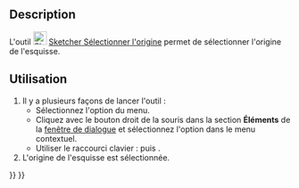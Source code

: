 <languages/>

{{Docnav/fr
|[[Sketcher_CarbonCopy/fr|Copie carbone]]
|[[Sketcher_SelectHorizontalAxis/fr|Axe horizontal]]
|[[Sketcher_Workbench/fr|Atelier Sketcher]]
|IconL=Sketcher_CarbonCopy.svg‎
|IconR=Sketcher_SelectHorizontalAxis.svg
|IconC=Workbench_Sketcher.svg
}}

{{GuiCommand/fr
|Name=Sketcher SelectOrigin
|Name/fr=Sketcher Sélectionner l'origine
|MenuLocation=Esquisse → Outils d'esquisse → Sélectionner l'origine
|Workbenches=[[Sketcher_Workbench/fr|Sketcher]]
|Shortcut={{KEY|Z}} {{KEY|O}}
|Version=0.15
}}

==Description==

L'outil [[Image:Sketcher_SelectOrigin.svg|24px]] [[Sketcher_SelectOrigin/fr|Sketcher Sélectionner l'origine]] permet de sélectionner l'origine de l'esquisse.

<span id="Usage"></span>
==Utilisation==

# Il y a plusieurs façons de lancer l'outil :
#* Sélectionnez l'option {{MenuCommand|Esquisse → Outils d'esquisse → [[File:Sketcher_SelectOrigin.svg|16px]] Sélectionner l'origine}} du menu.
#* Cliquez avec le bouton droit de la souris dans la section '''Éléments''' de la [[Sketcher_Dialog/fr|fenêtre de dialogue]] et sélectionnez l'option {{MenuCommand|[[Image:Sketcher_SelectOrigin.svg|16px]] Sélectionner l'origine}} dans le menu contextuel.
#* Utiliser le raccourci clavier : {{KEY|Z}} puis {{KEY|O}}.
# L'origine de l'esquisse est sélectionnée.


{{Docnav/fr
|[[Sketcher_CarbonCopy/fr|Copie carbone]]
|[[Sketcher_SelectHorizontalAxis/fr|Axe horizontal]]
|[[Sketcher_Workbench/fr|Atelier Sketcher]]
|IconL=Sketcher_CarbonCopy.svg‎
|IconR=Sketcher_SelectHorizontalAxis.svg
|IconC=Workbench_Sketcher.svg
}}

{{Sketcher_Tools_navi{{#translation:}}}}
{{Userdocnavi{{#translation:}}}}